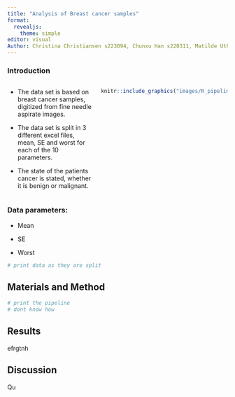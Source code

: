 ```yaml
---
title: "Analysis of Breast cancer samples"
format: 
  revealjs:
    theme: simple
editor: visual
Author: Christina Christiansen s223094, Chunxu Han s220311, Matilde Uth s195796, Michelle Sollok s194681, Pelagia Derizioti s222822
---
```


### Introduction 

::: columns
::: {.column width="40%"}
::: incremental
-   The data set is based on breast cancer samples, digitized from fine needle aspirate images.

-   The data set is split in 3 different excel files, mean, SE and worst for each of the 10 parameters.

-   The state of the patients cancer is stated, whether it is benign or malignant.
:::
:::

::: {.column width="60%"}
```r
knitr::include_graphics("images/R_pipeline.png")

```
:::
:::

### Data parameters:

-   Mean

-   SE

-   Worst

```r
# print data as they are split
```

## Materials and Method

```r
# print the pipeline
# dont know how
```

## Results

efrgtnh

## Discussion

Qu

## 
